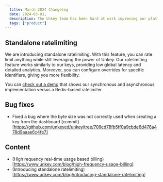 ```yaml
---
  title: March 2024 Changelog
  date: 2024-03-01,
  description: The Unkey team has been hard at work improving our platform. Here are the latest updates for March 2024.
  tags: ["product"]
---
```


## Standalone ratelimiting

We are introducing standalone ratelimiting. With this feature, you can rate limit anything while still leveraging the power of Unkey. Our ratelimiting feature works similarly to our keys, providing low global latency and detailed analytics. Moreover, you can configure overrides for specific identifiers, giving you more flexibility.

You can [check out a demo](https://unkey.com/ratelimit) that shows our synchronous and asynchronous implementation versus a Redis-based ratelimiter.


## Bug fixes

- Fixed a bug where the byte size was not correctly used when creating a key from the dashboard (commit)[https://github.com/unkeyed/unkey/tree/706cd78fb5ff0a9cbde6d478a478d9aaae6c4fe7]

## Content

- (High requency real-time usage based billing)[https://www.unkey.com/blog/high-frequency-usage-billing]
- (Introducing standalone ratelimiting)[https://www.unkey.com/blog/introducing-standalone-ratelimiting]
